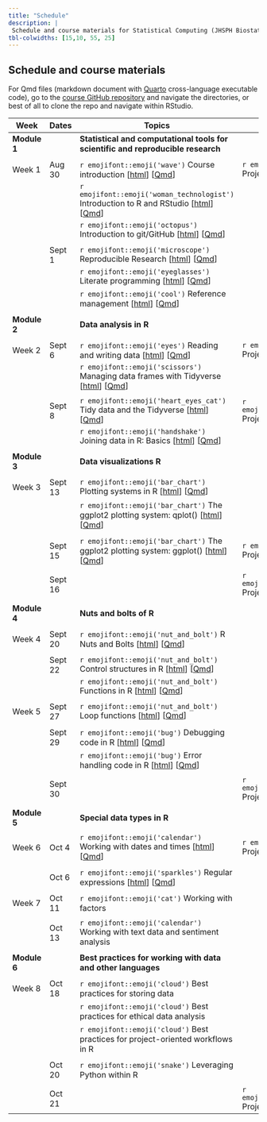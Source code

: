 ```yaml
---
title: "Schedule"
description: |
 Schedule and course materials for Statistical Computing (JHSPH Biostatistics 140.776 Fall 2022).
tbl-colwidths: [15,10, 55, 25]
---
```


## Schedule and course materials

For Qmd files (markdown document with [Quarto](https://quarto.org/docs/authoring/markdown-basics.html) cross-language executable code), go to the [course GitHub repository](https://github.com/stephaniehicks/jhustatcomputing2022) and navigate the directories, or best of all to clone the repo and navigate within RStudio.

::: column-page
| Week         | Dates   | Topics                                                                                                                                                                                                                                                                                     | Projects                                                                                                                                                                                                            |     |
|---------------|---------------|---------------|---------------|---------------|
| **Module 1** |         | **Statistical and computational tools for scientific and reproducible research**                                                                                                                                                                                                           |                                                                                                                                                                                                                     |     |
|              |         |                                                                                                                                                                                                                                                                                            |                                                                                                                                                                                                                     |     |
| Week 1       | Aug 30  | `r emojifont::emoji('wave')` Course introduction \[[html](posts/welcome/index.qmd)\] \[[Qmd](https://github.com/stephaniehicks/jhustatcomputing2022/blob/main/posts/welcome/index.qmd)\]                                                                                                   | `r emojifont::emoji('palm_tree')` Project 0 \[[html](projects/2022-08-30-project-0/index.qmd)\] \[[Qmd](https://github.com/stephaniehicks/jhustatcomputing2022/blob/main/projects/2022-08-30-project-0/index.qmd)\] |     |
|              |         | `r emojifont::emoji('woman_technologist')` Introduction to R and RStudio \[[html](posts/2022-08-30-introduction-to-r-and-rstudio/index.qmd)\] \[[Qmd](https://github.com/stephaniehicks/jhustatcomputing2022/blob/main/posts/2022-08-30-introduction-to-r-and-rstudio/index.qmd)\]         |                                                                                                                                                                                                                     |     |
|              |         | `r emojifont::emoji('octopus')` Introduction to git/GitHub \[[html](posts/2022-08-30-introduction-to-gitgithub/index.qmd)\] \[[Qmd](https://github.com/stephaniehicks/jhustatcomputing2022/blob/main/posts/2022-08-30-introduction-to-gitgithub/index.qmd)\]                               |                                                                                                                                                                                                                     |     |
|              |         |                                                                                                                                                                                                                                                                                            |                                                                                                                                                                                                                     |     |
|              | Sept 1  | `r emojifont::emoji('microscope')` Reproducible Research \[[html](posts/2022-09-01-reproducible-research/index.qmd)\] \[[Qmd](https://github.com/stephaniehicks/jhustatcomputing2022/blob/main/posts/2022-09-01-reproducible-research/index.qmd)\]                                         |                                                                                                                                                                                                                     |     |
|              |         | `r emojifont::emoji('eyeglasses')` Literate programming \[[html](posts/2022-09-01-literate-programming/index.qmd)\] \[[Qmd](https://github.com/stephaniehicks/jhustatcomputing2022/blob/main/posts/2022-09-01-literate-programming/index.qmd)\]                                            |                                                                                                                                                                                                                     |     |
|              |         | `r emojifont::emoji('cool')` Reference management \[[html](posts/2022-09-01-reference-management/index.qmd)\] \[[Qmd](https://github.com/stephaniehicks/jhustatcomputing2022/blob/main/posts/2022-09-01-reference-management/index.qmd)\]                                                  |                                                                                                                                                                                                                     |     |
|              |         |                                                                                                                                                                                                                                                                                            |                                                                                                                                                                                                                     |     |
| **Module 2** |         | **Data analysis in R**                                                                                                                                                                                                                                                                     |                                                                                                                                                                                                                     |     |
|              |         |                                                                                                                                                                                                                                                                                            |                                                                                                                                                                                                                     |     |
| Week 2       | Sept 6  | `r emojifont::emoji('eyes')` Reading and writing data \[[html](posts/2022-09-06-reading-and-writing-data/index.qmd)\] \[[Qmd](https://github.com/stephaniehicks/jhustatcomputing2022/blob/main/posts/2022-09-06-reading-and-writing-data/index.qmd)\]                                      | `r emojifont::emoji('palm_tree')` Project 1 \[[html](projects/2022-09-06-project-1/index.qmd)\] \[[Qmd](https://github.com/stephaniehicks/jhustatcomputing2022/blob/main/projects/2022-09-06-project-1/index.qmd)\] |     |
|              |         | `r emojifont::emoji('scissors')` Managing data frames with Tidyverse \[[html](posts/2022-09-06-managing-data-frames-with-tidyverse/index.qmd)\] \[[Qmd](https://github.com/stephaniehicks/jhustatcomputing2022/blob/main/posts/2022-09-06-managing-data-frames-with-tidyverse/index.qmd)\] |                                                                                                                                                                                                                     |     |
|              |         |                                                                                                                                                                                                                                                                                            |                                                                                                                                                                                                                     |     |
|              | Sept 8  | `r emojifont::emoji('heart_eyes_cat')` Tidy data and the Tidyverse \[[html](posts/2022-09-08-tidy-data-and-the-tidyverse/index.qmd)\] \[[Qmd](https://github.com/stephaniehicks/jhustatcomputing2022/blob/main/posts/2022-09-08-tidy-data-and-the-tidyverse/index.qmd)\]                   | `r emojifont::emoji('fallen_leaf')` Project 0 due                                                                                                                                                                   |     |
|              |         | `r emojifont::emoji('handshake')` Joining data in R: Basics \[[html](posts/2022-09-08-joining-data-in-r/index.qmd)\] \[[Qmd](https://github.com/stephaniehicks/jhustatcomputing2022/blob/main/posts/2022-09-08-joining-data-in-r/index.qmd)\]                                              |                                                                                                                                                                                                                     |     |
|              |         |                                                                                                                                                                                                                                                                                            |                                                                                                                                                                                                                     |     |
| **Module 3** |         | **Data visualizations R**                                                                                                                                                                                                                                                                  |                                                                                                                                                                                                                     |     |
|              |         |                                                                                                                                                                                                                                                                                            |                                                                                                                                                                                                                     |     |
| Week 3       | Sept 13 | `r emojifont::emoji('bar_chart')` Plotting systems in R \[[html](posts/2022-09-13-plotting-systems/index.qmd)\] \[[Qmd](https://github.com/stephaniehicks/jhustatcomputing2022/blob/main/posts/2022-09-13-plotting-systems/index.qmd)\]                                                    |                                                                                                                                                                                                                     |     |
|              |         | `r emojifont::emoji('bar_chart')` The ggplot2 plotting system: qplot() \[[html](posts/2022-09-13-ggplot2-plotting-system-part-1/index.qmd)\] \[[Qmd](https://github.com/stephaniehicks/jhustatcomputing2022/blob/main/posts/2022-09-13-ggplot2-plotting-system-part-1/index.qmd)\]         |                                                                                                                                                                                                                     |     |
|              |         |                                                                                                                                                                                                                                                                                            |                                                                                                                                                                                                                     |     |
|              | Sept 15 | `r emojifont::emoji('bar_chart')` The ggplot2 plotting system: ggplot() \[[html](posts/2022-09-15-ggplot2-plotting-system-part-2/index.qmd)\] \[[Qmd](https://github.com/stephaniehicks/jhustatcomputing2022/blob/main/posts/2022-09-15-ggplot2-plotting-system-part-2/index.qmd)\]        | `r emojifont::emoji('palm_tree')` Project 2 \[[html](projects/2022-09-15-project-2/index.qmd)\] \[[Qmd](https://github.com/stephaniehicks/jhustatcomputing2022/blob/main/projects/2022-09-15-project-2/index.qmd)\] |     |
|              |         |                                                                                                                                                                                                                                                                                            |                                                                                                                                                                                                                     |     |
|              | Sept 16 |                                                                                                                                                                                                                                                                                            | `r emojifont::emoji('fallen_leaf')` Project 1 due                                                                                                                                                                   |     |
|              |         |                                                                                                                                                                                                                                                                                            |                                                                                                                                                                                                                     |     |
| **Module 4** |         | **Nuts and bolts of R**                                                                                                                                                                                                                                                                    |                                                                                                                                                                                                                     |     |
|              |         |                                                                                                                                                                                                                                                                                            |                                                                                                                                                                                                                     |     |
| Week 4       | Sept 20 | `r emojifont::emoji('nut_and_bolt')` R Nuts and Bolts \[[html](posts/2022-09-20-r-nuts-and-bolts/index.qmd)\] \[[Qmd](https://github.com/stephaniehicks/jhustatcomputing2022/blob/main/posts/2022-09-20-r-nuts-and-bolts/index.qmd)\]                                                      |                                                                                                                                                                                                                     |     |
|              |         |                                                                                                                                                                                                                                                                                            |                                                                                                                                                                                                                     |     |
|              | Sept 22 | `r emojifont::emoji('nut_and_bolt')` Control structures in R \[[html](posts/2022-09-22-control-structures/index.qmd)\] \[[Qmd](https://github.com/stephaniehicks/jhustatcomputing2022/blob/main/posts/2022-09-22-control-structures/index.qmd)\]                                           |                                                                                                                                                                                                                     |     |
|              |         | `r emojifont::emoji('nut_and_bolt')` Functions in R \[[html](posts/2022-09-22-functions/index.qmd)\] \[[Qmd](https://github.com/stephaniehicks/jhustatcomputing2022/blob/main/posts/2022-09-22-functions/index.qmd)\]                                                                      |                                                                                                                                                                                                                     |     |
|              |         |                                                                                                                                                                                                                                                                                            |                                                                                                                                                                                                                     |     |
| Week 5       | Sept 27 | `r emojifont::emoji('nut_and_bolt')` Loop functions \[[html](posts/2022-09-27-loop-functions/index.qmd)\] \[[Qmd](https://github.com/stephaniehicks/jhustatcomputing2022/blob/main/posts/2022-09-27-loop-functions/index.qmd)\]                                                            |                                                                                                                                                                                                                     |     |
|              |         |                                                                                                                                                                                                                                                                                            |                                                                                                                                                                                                                     |     |
|              | Sept 29 | `r emojifont::emoji('bug')` Debugging code in R \[[html](posts/2022-09-29-debugging-r-code/index.qmd)\] \[[Qmd](https://github.com/stephaniehicks/jhustatcomputing2022/blob/main/posts/2022-09-29-debugging-r-code/index.qmd)\] | | |
| | | `r emojifont::emoji('bug')` Error handling code in R \[[html](posts/2022-09-29-error-handling-and-generation/index.qmd)\] \[[Qmd](https://github.com/stephaniehicks/jhustatcomputing2022/blob/main/posts/2022-09-29-error-handling-and-generation/index.qmd)\] | | |
| | | | | |
| | Sept 30 | | `r emojifont::emoji('fallen_leaf')` Project 2 due | |
| | | | | |
| **Module 5** | | **Special data types in R**  | | |
| | | |  | |
| Week 6  | Oct 4   | `r emojifont::emoji('calendar')` Working with dates and times  \[[html](posts/2022-10-04-working-with-dates-and-times/index.qmd)\] \[[Qmd](https://github.com/stephaniehicks/jhustatcomputing2022/blob/main/posts/2022-10-04-working-with-dates-and-times/index.qmd)\]  | `r emojifont::emoji('palm_tree')` Project 3 | |
| | | | |     |
| | Oct 6 | `r emojifont::emoji('sparkles')` Regular expressions  \[[html](posts/2022-10-06-regular-expressions/index.qmd)\] \[[Qmd](https://github.com/stephaniehicks/jhustatcomputing2022/blob/main/posts/2022-10-06-regular-expressions/index.qmd)\] | |     |
|   | | | |     |
| Week 7 | Oct 11  | `r emojifont::emoji('cat')` Working with factors | | |
| | | | |     |
| | Oct 13  | `r emojifont::emoji('calendar')` Working with text data and sentiment analysis |  |     |
| | |  |   |     |
| **Module 6** |         | **Best practices for working with data and other languages**                                                                                                                                                                                                                               |                                                                                                                                                                                                                     |     |
|              |         |                                                                                                                                                                                                                                                                                            |                                                                                                                                                                                                                     |     |
| Week 8       | Oct 18  | `r emojifont::emoji('cloud')` Best practices for storing data                                                                                                                                                                                                                              |                                                                                                                                                                                                                     |     |
|              |         | `r emojifont::emoji('cloud')` Best practices for ethical data analysis                                                                                                                                                                                                                     |                                                                                                                                                                                                                     |     |
|              |         | `r emojifont::emoji('cloud')` Best practices for project-oriented workflows in R                                                                                                                                                                                                           |                                                                                                                                                                                                                     |     |
|              |         |                                                                                                                                                                                                                                                                                            |                                                                                                                                                                                                                     |     |
|              | Oct 20  | `r emojifont::emoji('snake')` Leveraging Python within R                                                                                                                                                                                                                                   |                                                                                                                                                                                                                     |     |
|              |         |                                                                                                                                                                                                                                                                                            |                                                                                                                                                                                                                     |     |
|              | Oct 21  |                                                                                                                                                                                                                                                                                            | `r emojifont::emoji('fallen_leaf')` Project 3 due                                                                                                                                                                   |     |
:::
